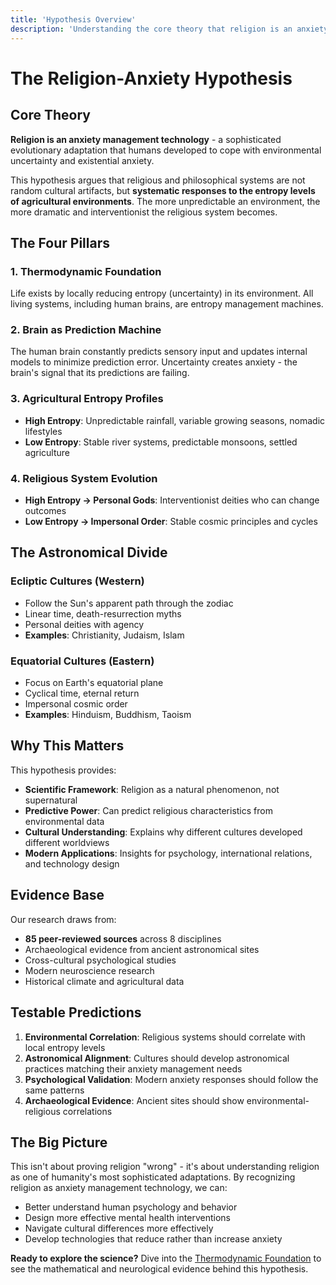 ```yaml
---
title: 'Hypothesis Overview'
description: 'Understanding the core theory that religion is an anxiety management technology shaped by environmental uncertainty'
---
```


# The Religion-Anxiety Hypothesis

## Core Theory

**Religion is an anxiety management technology** - a sophisticated evolutionary adaptation that humans developed to cope with environmental uncertainty and existential anxiety.

This hypothesis argues that religious and philosophical systems are not random cultural artifacts, but **systematic responses to the entropy levels of agricultural environments**. The more unpredictable an environment, the more dramatic and interventionist the religious system becomes.

## The Four Pillars

### 1. **Thermodynamic Foundation**
Life exists by locally reducing entropy (uncertainty) in its environment. All living systems, including human brains, are entropy management machines.

### 2. **Brain as Prediction Machine** 
The human brain constantly predicts sensory input and updates internal models to minimize prediction error. Uncertainty creates anxiety - the brain's signal that its predictions are failing.

### 3. **Agricultural Entropy Profiles**
- **High Entropy**: Unpredictable rainfall, variable growing seasons, nomadic lifestyles
- **Low Entropy**: Stable river systems, predictable monsoons, settled agriculture

### 4. **Religious System Evolution**
- **High Entropy → Personal Gods**: Interventionist deities who can change outcomes
- **Low Entropy → Impersonal Order**: Stable cosmic principles and cycles

## The Astronomical Divide

### **Ecliptic Cultures (Western)**
- Follow the Sun's apparent path through the zodiac
- Linear time, death-resurrection myths
- Personal deities with agency
- **Examples**: Christianity, Judaism, Islam

### **Equatorial Cultures (Eastern)**  
- Focus on Earth's equatorial plane
- Cyclical time, eternal return
- Impersonal cosmic order
- **Examples**: Hinduism, Buddhism, Taoism

## Why This Matters

This hypothesis provides:

- **Scientific Framework**: Religion as a natural phenomenon, not supernatural
- **Predictive Power**: Can predict religious characteristics from environmental data
- **Cultural Understanding**: Explains why different cultures developed different worldviews
- **Modern Applications**: Insights for psychology, international relations, and technology design

## Evidence Base

Our research draws from:
- **85 peer-reviewed sources** across 8 disciplines
- Archaeological evidence from ancient astronomical sites
- Cross-cultural psychological studies
- Modern neuroscience research
- Historical climate and agricultural data

## Testable Predictions

1. **Environmental Correlation**: Religious systems should correlate with local entropy levels
2. **Astronomical Alignment**: Cultures should develop astronomical practices matching their anxiety management needs
3. **Psychological Validation**: Modern anxiety responses should follow the same patterns
4. **Archaeological Evidence**: Ancient sites should show environmental-religious correlations

## The Big Picture

This isn't about proving religion "wrong" - it's about understanding religion as one of humanity's most sophisticated adaptations. By recognizing religion as anxiety management technology, we can:

- Better understand human psychology and behavior
- Design more effective mental health interventions
- Navigate cultural differences more effectively
- Develop technologies that reduce rather than increase anxiety

**Ready to explore the science?** Dive into the [Thermodynamic Foundation](/thermodynamic-foundation) to see the mathematical and neurological evidence behind this hypothesis.
